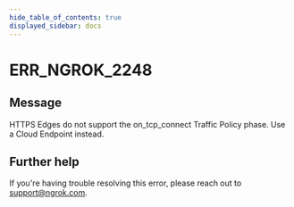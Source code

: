 ```yaml
---
hide_table_of_contents: true
displayed_sidebar: docs
---
```



# ERR_NGROK_2248

## Message

HTTPS Edges do not support the on_tcp_connect Traffic Policy phase. Use a Cloud Endpoint instead.

<ErrorDetails error="err_ngrok_2248" />

## Further help

If you're having trouble resolving this error, please reach out to [support@ngrok.com](mailto:support@ngrok.com?subject=Help%20with%20ERR_NGROK_2248).
